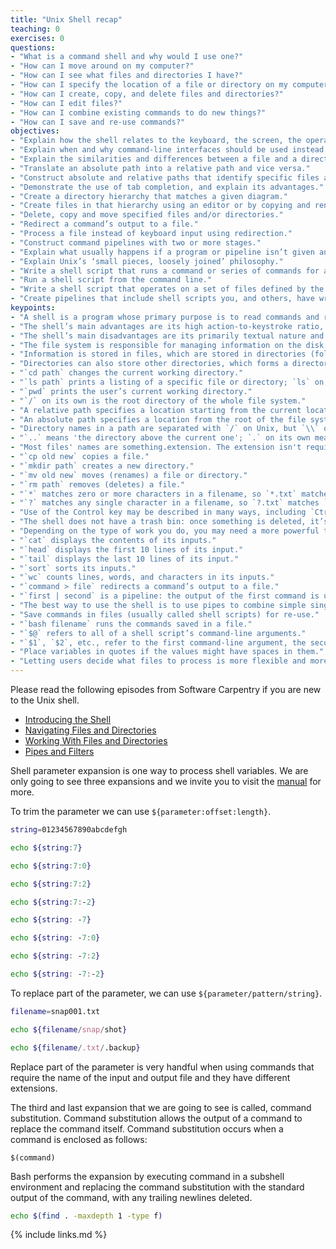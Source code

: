 ```yaml
---
title: "Unix Shell recap"
teaching: 0
exercises: 0
questions:
- "What is a command shell and why would I use one?"
- "How can I move around on my computer?"
- "How can I see what files and directories I have?"
- "How can I specify the location of a file or directory on my computer?"
- "How can I create, copy, and delete files and directories?"
- "How can I edit files?"
- "How can I combine existing commands to do new things?"
- "How can I save and re-use commands?"
objectives:
- "Explain how the shell relates to the keyboard, the screen, the operating system, and users’ programs."
- "Explain when and why command-line interfaces should be used instead of graphical interfaces."
- "Explain the similarities and differences between a file and a directory."
- "Translate an absolute path into a relative path and vice versa."
- "Construct absolute and relative paths that identify specific files and directories."
- "Demonstrate the use of tab completion, and explain its advantages."
- "Create a directory hierarchy that matches a given diagram."
- "Create files in that hierarchy using an editor or by copying and renaming existing files."
- "Delete, copy and move specified files and/or directories."
- "Redirect a command’s output to a file."
- "Process a file instead of keyboard input using redirection."
- "Construct command pipelines with two or more stages."
- "Explain what usually happens if a program or pipeline isn’t given any input to process."
- "Explain Unix’s ‘small pieces, loosely joined’ philosophy."
- "Write a shell script that runs a command or series of commands for a fixed set of files."
- "Run a shell script from the command line."
- "Write a shell script that operates on a set of files defined by the user on the command line."
- "Create pipelines that include shell scripts you, and others, have written."
keypoints:
- "A shell is a program whose primary purpose is to read commands and run other programs."
- "The shell’s main advantages are its high action-to-keystroke ratio, its support for automating repetitive tasks, and its capacity to access networked machines."
- "The shell’s main disadvantages are its primarily textual nature and how cryptic its commands and operation can be."
- "The file system is responsible for managing information on the disk."
- "Information is stored in files, which are stored in directories (folders)."
- "Directories can also store other directories, which forms a directory tree."
- "`cd path` changes the current working directory."
- "`ls path` prints a listing of a specific file or directory; `ls` on its own lists the current working directory."
- "`pwd` prints the user’s current working directory."
- "`/` on its own is the root directory of the whole file system."
- "A relative path specifies a location starting from the current location."
- "An absolute path specifies a location from the root of the file system."
- "Directory names in a path are separated with `/` on Unix, but `\\` on Windows."
- "`..` means 'the directory above the current one'; `.` on its own means 'the current directory'."
- "Most files' names are something.extension. The extension isn't required, and doesn't guarantee anything, but is normally used to indicate the type of data in the file."
- "`cp old new` copies a file."
- "`mkdir path` creates a new directory."
- "`mv old new` moves (renames) a file or directory."
- "`rm path` removes (deletes) a file."
- "`*` matches zero or more characters in a filename, so `*.txt` matches all files ending in `.txt`."
- "`?` matches any single character in a filename, so `?.txt` matches `a.txt` but not `any.txt`."
- "Use of the Control key may be described in many ways, including `Ctrl-X`, `Control-X`, and `^X`."
- "The shell does not have a trash bin: once something is deleted, it’s really gone."
- "Depending on the type of work you do, you may need a more powerful text editor than Nano."
- "`cat` displays the contents of its inputs."
- "`head` displays the first 10 lines of its input."
- "`tail` displays the last 10 lines of its input."
- "`sort` sorts its inputs."
- "`wc` counts lines, words, and characters in its inputs."
- "`command > file` redirects a command’s output to a file."
- "`first | second` is a pipeline: the output of the first command is used as the input to the second."
- "The best way to use the shell is to use pipes to combine simple single-purpose programs (filters)."
- "Save commands in files (usually called shell scripts) for re-use."
- "`bash filename` runs the commands saved in a file."
- "`$@` refers to all of a shell script’s command-line arguments."
- "`$1`, `$2`, etc., refer to the first command-line argument, the second command-line argument, etc."
- "Place variables in quotes if the values might have spaces in them."
- "Letting users decide what files to process is more flexible and more consistent with built-in Unix commands."
---
```


Please read the following episodes from Software Carpentry if you are new to the Unix shell.

- [Introducing the Shell](http://swcarpentry.github.io/shell-novice/01-intro/index.html)
- [Navigating Files and Directories](http://swcarpentry.github.io/shell-novice/02-filedir/index.html)
- [Working With Files and Directories](http://swcarpentry.github.io/shell-novice/03-create/index.html)
- [Pipes and Filters](http://swcarpentry.github.io/shell-novice/04-pipefilter/index.html)

Shell parameter expansion is one way to process shell variables.
We are only going to see three expansions and we invite you to visit the [manual](https://www.gnu.org/software/bash/manual/html_node/Shell-Parameter-Expansion.html#Shell-Parameter-Expansion) for more.

To trim the parameter we can use `${parameter:offset:length}`.

```bash
string=01234567890abcdefgh
```

```bash
echo ${string:7}
```

```bash
echo ${string:7:0}
```

```bash
echo ${string:7:2}
```

```bash
echo ${string:7:-2}
```

```bash
echo ${string: -7}
```

    
```bash
echo ${string: -7:0}
```

```bash
echo ${string: -7:2}
```

```bash
echo ${string: -7:-2}
```

To replace part of the parameter, we can use `${parameter/pattern/string}`.

```bash
filename=snap001.txt
```

```bash
echo ${filename/snap/shot}
```

```bash
echo ${filename/.txt/.backup}
```

Replace part of the parameter is very handful when using commands that require the name of the input and output file and they have different extensions.

The third and last expansion that we are going to see is called, command substitution. Command substitution allows the output of a command to replace the command itself. Command substitution occurs when a command is enclosed as follows:

```
$(command)
```

Bash performs the expansion by executing command in a subshell environment and replacing the command substitution with the standard output of the command, with any trailing newlines deleted.

```bash
echo $(find . -maxdepth 1 -type f)
```

{% include links.md %}
